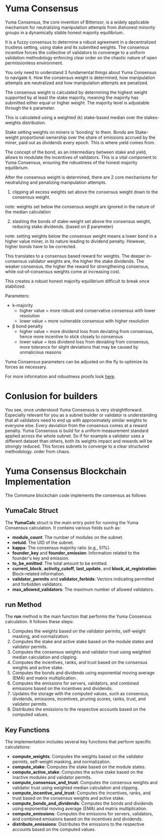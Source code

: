 # Yuma Consensus

Yuma Consensus, the core invention of Bittensor, is a widely applicable mechanism for neutralizing manipulation attempts from dishonest minority groups in a dynamically stable honest majority equilibrium. 

It is a fuzzy consensus to determine a robust agreement in a decentralized trustless setting, using stake and its submitted weights. The consensus incentive forces the collective of validators to converege to a uniform validation methodology enforcing clear order on the chaotic nature of open permissionless environment. 

You only need to understand 3 fundamental things about Yuma Consensus to navigate it. How the consensus weight is determined, how manipulation attempts are neutralized and how manipulation attempts are penalized.

The consensus weight is calculated by determining the highest weight supported by at least the stake majority, meaning the majority has submitted either equal or higher weight. The majority level is adjustable through the k parameter.

This is calculated using a weighted (k) stake-based median over the stakes-weights distribution. 

Stake setting weights on miners is 'bonding' to them. Bonds are Stake-weight proportional ownership over the share of emissions accrued by the miner, paid out as dividends every epoch. This is where yield comes from. 

The concept of the bond, as an intermediary between stake and yield, allows to modulate the incentives of validators. This is a vital component to Yuma Consensus, ensuring the robustness of the honest majority equilibrium.

After the consensus weight is determined, there are 2 core mechanisms for neutralizing and penalizing manipulation attempts.

1. clipping all excess weights set above the consensus weight down to the consensus weight. 

note: weights set below the consensus weight are ignored in the nature of the median calculation

2. slashing the bonds of stake-weight set above the consensus weight, reducing stake dividends. (based on β parameter)

note: setting weights below the consensus weight means a lower bond in a higher value miner, in its nature leading to dividend penalty. However, higher bonds have to be corrected.

This translates to a consensus based reward for weights. The deeper in-consensus validator weights are, the higher the stake dividends. The weaker consensus, the higher the reward for strengthening consensus, while out‐of‐consensus weights come at increasing cost.

This creates a robust honest majority equilibrium difficult to break once stabilized.

Parameters:

- k-majority
     - higher value = more robust and conservative consensus with lower resolution
     - lower value = more vulnerable consensus with higher resolution
- β bond penalty
    - higher value = more dividend loss from deviating from consensus, hence more incentive to stick closely to consensus
    - lower value = less dividend loss from deviating from consensus, more tolerance for slight deviations that may be caused by unmalicious reasons

Yuma Consensus parameters can be adjusted on the fly to optimize its forces as necessary.

For more information and robustness proofs look [here](https://github.com/opentensor/subtensor/blob/development/docs/consensus.md).

# Conlusion for builders
You see, once understood Yuma Consensus is very straightforward. Especially relevant for you as a subnet builder or validator is understanding that all validators need to end up with approximately similar weights to everyone else. Every deviation from the consensus comes at a reward penalty. Yuma Consensus is build for a uniform measurement standard applied across the whole subnet. So if for example a validator uses a different dataset than others, both its weights impact and rewards will be strongly reduced. This forces subnets to converge to a clear structured methodology. order from chaos.

# Yuma Consensus Blockchain Implementation

The Commune blockchain code implements the consensus as follows

## **YumaCalc** Struct

The **YumaCalc** struct is the main entry point for running the Yuma Consensus calculation. It contains various fields such as:

- **module_count**: The number of modules on the subnet.
- **netuid**: The UID of the subnet.
- **kappa**: The consensus majority ratio (e.g., 51%).
- **founder_key** and **founder_emission**: Information related to the founder's key and emission.
- **to_be_emitted**: The total amount to be emitted.
- **current_block**, **activity_cutoff**, **last_update**, and **block_at_registration**: Block-related information.
- **validator_permits** and **validator_forbids**: Vectors indicating permitted and forbidden validators.
- **max_allowed_validators**: The maximum number of allowed validators.

## **run** Method

The **run** method is the main function that performs the Yuma Consensus calculation. It follows these steps:

1. Computes the weights based on the validator permits, self-weight masking, and normalization.
2. Computes the stake and active stake based on the module states and validator permits.
3. Computes the consensus weights and validator trust using weighted median calculation and clipping.
4. Computes the incentives, ranks, and trust based on the consensus weights and active stake.
5. Computes the bonds and dividends using exponential moving average (EMA) and matrix multiplication.
6. Computes the emissions for servers, validators, and combined emissions based on the incentives and dividends.
7. Updates the storage with the computed values, such as consensus, dividends, emissions, incentives, pruning scores, ranks, trust, and validator permits.
8. Distributes the emissions to the respective accounts based on the computed values.

## Key Functions

The implementation includes several key functions that perform specific calculations:

- **compute_weights**: Computes the weights based on the validator permits, self-weight masking, and normalization.
- **compute_stake**: Computes the stake based on the module states.
- **compute_active_stake**: Computes the active stake based on the inactive modules and validator permits.
- **compute_consensus_and_trust**: Computes the consensus weights and validator trust using weighted median calculation and clipping.
- **compute_incentive_and_trust**: Computes the incentives, ranks, and trust based on the consensus weights and active stake.
- **compute_bonds_and_dividends**: Computes the bonds and dividends using exponential moving average (EMA) and matrix multiplication.
- **compute_emissions**: Computes the emissions for servers, validators, and combined emissions based on the incentives and dividends.
- **distribute_emissions**: Distributes the emissions to the respective accounts based on the computed values.

